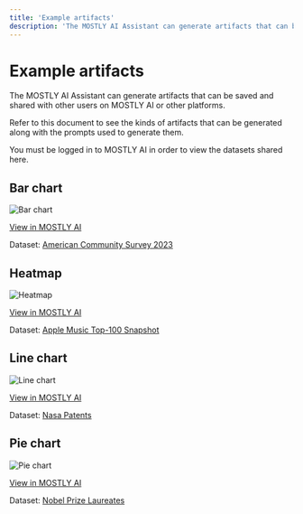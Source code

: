```yaml
---
title: 'Example artifacts'
description: 'The MOSTLY AI Assistant can generate artifacts that can be saved and shared with other users on MOSTLY AI or other platforms.'
---
```



# Example artifacts

The MOSTLY AI Assistant can generate artifacts that can be saved and shared with other users on MOSTLY AI or other platforms.

Refer to this document to see the kinds of artifacts that can be generated along with the prompts used to generate them.

You must be logged in to MOSTLY AI in order to view the datasets shared here.

## Bar chart

<Image src="/docimages/assistant/002-examples-bar.webp" alt="Bar chart" width={800} height={400} />

[View in MOSTLY AI](https://app.mostly.ai/public/artifacts/97e83975-1428-4466-bfe1-b4fc2b180fc0)

Dataset: [American Community Survey 2023](https://app.mostly.ai/d/datasets/67185554-3066-4cb4-a505-6e114c658b93)

## Heatmap

<Image src="/docimages/assistant/003-examples-heatmap.webp" alt="Heatmap" width={800} height={400} />

[View in MOSTLY AI](https://app.mostly.ai/public/artifacts/12765f03-c984-4e68-8872-365353a8093e)

Dataset: [Apple Music Top-100 Snapshot](https://app.mostly.ai/d/datasets/8d924378-dbd0-4dde-b249-81af6d41d766)

## Line chart

<Image src="/docimages/assistant/001-examples-line.webp" alt="Line chart" width={800} height={400} />

[View in MOSTLY AI](https://app.mostly.ai/public/artifacts/37cbed33-0e12-4072-959c-7dcec8909965)

Dataset: [Nasa Patents](https://app.mostly.ai/d/datasets/25fd60bc-cf32-49b4-a04f-4aee157ae657)

## Pie chart

<Image src="/docimages/assistant/004-examples-pie.webp" alt="Pie chart" width={800} height={400} />

[View in MOSTLY AI](https://app.mostly.ai/public/artifacts/412d3abb-7e5a-4a38-9d4a-78bbb243b5e5)

Dataset: [Nobel Prize Laureates](https://app.mostly.ai/d/datasets/18a99d58-2ac0-437c-8949-2e3fff8af013)
